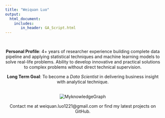 ```yaml
---
title: "Weiquan Luo"
output: 
  html_document:
    includes:
       in_header: GA_Script.html
---
```




<style type="text/css">

h1.title {
  font-size: 38px;
  color: DarkRed;
  text-align: center;
}

</style>


<br />


<center>

**Personal Profile**: 4+ years of researcher experience building complete data pipeline and applying statistical techniques and machine learning models to solve real-life problems. Ability to develop innovative and practical solutions to complex problems without direct technical supervision. 

**Long Term Goal**: To become a *Data Scientist* in delivering business insight with analytical technique. 

<br />
![MyknowledgeGraph](./img/My_knowledge_Graph.png)
<br />

Contact me at weiquan.luo1221@gmail.com or find my latest projects on GitHub.
</center>


